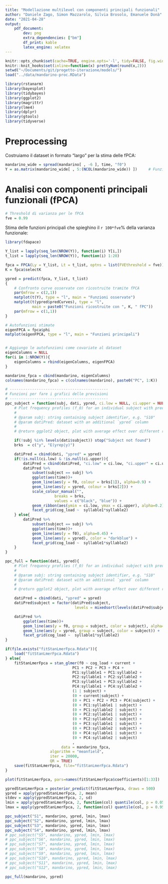 ```yaml
---
title: "Modellazione multilevel con componenti principali funzionali"
author: "Daniele Zago, Simon Mazzarolo, Silvia Brosolo, Emanuele Donà"
date: "2021-04-28"
output: 
    pdf_document:
        dev: png
        extra_dependencies: ["bm"]
        df_print: kable
        latex_engine: xelatex
---
```


```r
knitr::opts_chunk$set(cache=TRUE, engine.opts='-l', tidy=FALSE, fig.width=16, fig.height=10, dpi = 200)
knitr::knit_hooks$set(inline=function(x) prettyNum(round(x,2)))
setwd("~/Documents/git/progetto-iterazione/models/")
load("../data/mandarino-proc.RData")
```

```r
library(rstanarm)
library(bayesplot)
library(tidybayes)
library(ggplot2)
library(magrittr)
library(lme4)
library(dplyr)
library(gtools)
library(tidyverse)
```

# Preprocessing #

Costruiamo il dataset in formato "largo" per la stima delle fPCA:
```r
mandarino_wide = spread(mandarino[ , -6 ], time, "f0")
Y = as.matrix(mandarino_wide[ , 5:(NCOL(mandarino_wide)) ])     # Funzioni osservate
```

# Analisi con componenti principali funzionali (fPCA)#

```r
# Threshold di varianza per le fPCA
fve = 0.99
```

Stima delle funzioni principali che spieghino il `r 100*fve`\% della varianza funzionale:

```r

library(fdapace)

Y_list = lapply(seq_len(NROW(Y)), function(i) Y[i,])
t_list = lapply(seq_len(NROW(Y)), function(i) 1:20)

fpca = FPCA(Ly = Y_list, Lt = t_list, optns = list(FVEthreshold = fve))
K = fpca$selectK

ypred = predict(fpca, Y_list, t_list)
{
    # Confronto curve osservate con ricostruite tramite fPCA
    par(mfrow = c(2,1))
    matplot(t(Y), type = "l", main = "Funzioni osservate")
    matplot(t(ypred$predCurves), type = "l",
            main = paste0("Funzioni ricostruite con ", K, " fPC"))
    par(mfrow = c(1,1))
}

# Autofunzioni stimate
eigenFPCA = fpca$phi                                 
matplot(eigenFPCA, type = "l", main = "Funzioni principali")


# Aggiungo le autofunzioni come covariate al dataset
eigenColumns = NULL
for(i in 1:NROW(Y)){
    eigenColumns = rbind(eigenColumns, eigenFPCA)
}

mandarino_fpca = cbind(mandarino, eigenColumns)
colnames(mandarino_fpca) = c(colnames(mandarino), paste0("PC", 1:K))
```

```r
# --------------------------------------------
# Funzioni per fare i grafici delle previsioni
# --------------------------------------------
ppc_subject = function(subj, dati, ypred, ci.low = NULL, ci.upper = NULL){
    # Plot frequency profiles (f_0) for an individual subject with predictions
    #
    # @param subj: string containing subject identifier, e.g. "S10"
    # @param datiPred: dataset with an additional `ypred` column
    #
    # @return ggplot2 object, plot with average effect over different repetitions

    if(!subj %in% levels(dati$subject)) stop("Subject not found")
    brks  = c("y", "E(yrep|y)")

    datiPred = cbind(dati, "ypred" = ypred)
    if(!is.null(ci.low) & !is.null(ci.upper)){
        datiPred = cbind(datiPred, "ci.low" = ci.low, "ci.upper" = ci.upper)
        datiPred %>%
            subset(subject == subj) %>%
            ggplot(aes(time))+
            geom_line(aes(y = f0, colour = brks[1]), alpha=0.9) + 
            geom_line(aes(y = ypred, colour = brks[2])) + 
            scale_colour_manual("", 
                      breaks = brks,
                      values = c("black", "blue")) +
            geom_ribbon(aes(ymin = ci.low, ymax = ci.upper), alpha=0.2) +
            facet_grid(cog_load ~  syllable1*syllable2)
    } else{
        datiPred %>%
            subset(subject == subj) %>%
            ggplot(aes(time))+
            geom_line(aes(y = f0), alpha=0.45) + 
            geom_line(aes(y = ypred), color = "darkblue") + 
            facet_grid(cog_load ~  syllable1*syllable2)
    }
}

ppc_full = function(dati, ypred){
    # Plot frequency profiles (f_0) for an individual subject with predictions
    #
    # @param subj: string containing subject identifier, e.g. "S10"
    # @param datiPred: dataset with an additional `ypred` column
    #
    # @return ggplot2 object, plot with average effect over different repetitions

    datiPred = cbind(dati, "ypred" = ypred)
    datiPred$subject = factor(datiPred$subject,
                               levels = mixedsort(levels(datiPred$subject)))

    datiPred %>%
        ggplot(aes(time))+
        geom_line(aes(y = f0, group = subject, color = subject), alpha=0.8, linetype = 2) + 
        geom_line(aes(y = ypred, group = subject, color = subject)) + 
        facet_grid(cog_load ~  syllable1*syllable2)
}
```

```r
if(file.exists("fitStanLmerFpca.Rdata")){
    load("fitStanLmerFpca.Rdata")
} else{
    fitStanLmerFpca = stan_glmer(f0 ~ cog_load + current +
                              PC1 + PC2 + PC3 + PC4 +
                              PC1:syllable1 + PC1:syllable2 +
                              PC2:syllable1 + PC2:syllable2 +
                              PC3:syllable1 + PC3:syllable2 +
                              PC4:syllable1 + PC4:syllable2 +
                              (1 | subject) +
                              (0 + current|subject) +
                              (0 + PC1 + PC2 + PC3 + PC4|subject) +
                              (0 + PC1:syllable1 | subject) +
                              (0 + PC1:syllable2 | subject) +
                              (0 + PC2:syllable1 | subject) +
                              (0 + PC2:syllable2 | subject) +
                              (0 + PC3:syllable1 | subject) +
                              (0 + PC3:syllable2 | subject) +
                              (0 + PC4:syllable1 | subject) +
                              (0 + PC4:syllable2 | subject) 
                              ,
                         data = mandarino_fpca,
                    algorithm = "meanfield",
                    iter = 20000,
                    QR = TRUE)
    save(fitStanLmerFpca, file="fitStanLmerFpca.Rdata")
}
```

```r
plot(fitStanLmerFpca, pars=names(fitStanLmerFpca$coefficients)[1:33])
```

```r
ypredStanLmerFpca = posterior_predict(fitStanLmerFpca, draws = 500)
ypred = apply(ypredStanLmerFpca, 2, mean)
stdev = apply(ypredStanLmerFpca, 2, sd)
lmin = apply(ypredStanLmerFpca, 2, function(col) quantile(col, p = 0.05))
lmax = apply(ypredStanLmerFpca, 2, function(col) quantile(col, p = 0.95))

ppc_subject("S1", mandarino, ypred, lmin, lmax)
ppc_subject("S2", mandarino, ypred, lmin, lmax)
ppc_subject("S3", mandarino, ypred, lmin, lmax)
ppc_subject("S4", mandarino, ypred, lmin, lmax)
# ppc_subject("S5", mandarino, ypred, lmin, lmax)
# ppc_subject("S6", mandarino, ypred, lmin, lmax)
# ppc_subject("S7", mandarino, ypred, lmin, lmax)
# ppc_subject("S8", mandarino, ypred, lmin, lmax)
# ppc_subject("S9", mandarino, ypred, lmin, lmax)
# ppc_subject("S10", mandarino, ypred, lmin, lmax)
# ppc_subject("S11", mandarino, ypred, lmin, lmax)
# ppc_subject("S12", mandarino, ypred, lmin, lmax)

ppc_full(mandarino, ypred)
```

